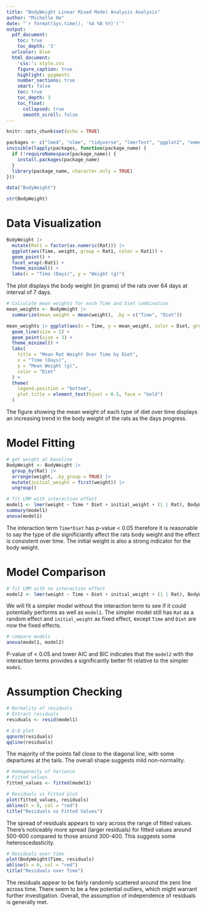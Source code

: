 ```yaml
---
title: "BodyWeight Linear Mixed Model Analysis Analysis"
author: "Michelle Ha"
date: "`r format(Sys.time(), '%d %B %Y)')`"
output:
  pdf_document:
    toc: true
    toc_depth: '3'
  urlcolor: blue
  html_document:
    'css:': style.css
    figure_caption: true
    highlight: pygments
    number_sections: true
    smart: false
    toc: true
    toc_depth: 3
    toc_float:
      collapsed: true
      smooth_scroll: false
---
```


```r
knitr::opts_chunk$set(echo = TRUE)
```

```r
packages <- c("lme4", "nlme", "tidyverse", "lmerTest", "ggplot2", "emmeans")
invisible(lapply(packages, function(package_name) {
  if (!requireNamespace(package_name)) {
    install.packages(package_name)
  }
  library(package_name, character.only = TRUE)
}))

data("BodyWeight")
```

```r
str(BodyWeight)
```

# Data Visualization

```r
BodyWeight |>
  mutate(Rat1 = factor(as.numeric(Rat))) |>
  ggplot(aes(Time, weight, group = Rat1, color = Rat1)) +
  geom_point() +
  facet_wrap(~Rat1) +
  theme_minimal() +
  labs(x = "Time (Days)", y = "Weight (g)")
```

The plot displays the body weight (in grams) of the rats over 64 days at interval of 7 days.

```r
# Calculate mean weights for each Time and Diet combination
mean_weights <- BodyWeight |>
  summarize(mean_weight = mean(weight), .by = c("Time", "Diet"))

mean_weights |> ggplot(aes(x = Time, y = mean_weight, color = Diet, group = Diet)) +
  geom_line(size = 1) +
  geom_point(size = 3) +
  theme_minimal() +
  labs(
    title = "Mean Rat Weight Over Time by Diet",
    x = "Time (Days)",
    y = "Mean Weight (g)",
    color = "Diet"
  ) +
  theme(
    legend.position = "bottom",
    plot.title = element_text(hjust = 0.5, face = "bold")
  )
```

The figure showing the mean weight of each type of diet over time displays an increasing trend in the body weight of the rats as the days progress.

# Model Fitting

```r
# get weight at baseline
BodyWeight <- BodyWeight |>
  group_by(Rat) |>
  arrange(weight, .by_group = TRUE) |>
  mutate(initial_weight = first(weight)) |>
  ungroup()

# fit LMM with interaction effect
model1 <- lmer(weight ~ Time * Diet + initial_weight + (1 | Rat), BodyWeight)
summary(model1)
anova(model1)
```

The interaction term `Time*Diet` has p-value \< 0.05 therefore it is reasonable to say the type of die significiantly affect the rats body weight and the effect is consistent over time. The initial weight is also a strong indicator for the body weight.

# Model Comparison

```r
# fit LMM with no interaction effect
model2 <- lmer(weight ~ Time + Diet + initial_weight + (1 | Rat), BodyWeight)
```

We will fit a simpler model without the interaction term to see if it could potentially performs as well as `model1`. The simpler model still has `Rat` as a random effect and `initial_weight` as fixed effect, except `Time` and `Diet` are now the fixed effects.

```r
# compare models
anova(model1, model2)
```

P-value of \< 0.05 and lower AIC and BIC indicates that the `model2` with the interaction terms provides a significantly better fit relative to the simpler `mode1`.

# Assumption Checking

```r
# Normality of residuals
# Extract residuals
residuals <- resid(model1)

# Q-Q plot
qqnorm(residuals)
qqline(residuals)
```

The majority of the points fall close to the diagonal line, with some departures at the tails. The overall shape suggests mild non-normality.

```r
# Homogeneity of Variance
# Fitted values
fitted_values <- fitted(model1)

# Residuals vs Fitted plot
plot(fitted_values, residuals)
abline(h = 0, col = "red")
title("Residuals vs Fitted Values")
```

The spread of residuals appears to vary across the range of fitted values. There's noticeably more spread (larger residuals) for fitted values around 500-600 compared to those around 300-400. This suggests some heteroscedasticity.

```r
# Residuals over time
plot(BodyWeight$Time, residuals)
abline(h = 0, col = "red")
title("Residuals over Time")
```

The residuals appear to be fairly randomly scattered around the zero line across time. There seem to be a few potential outliers, which might warrant further investigation. Overall, the assumption of independence of residuals is generally met.
